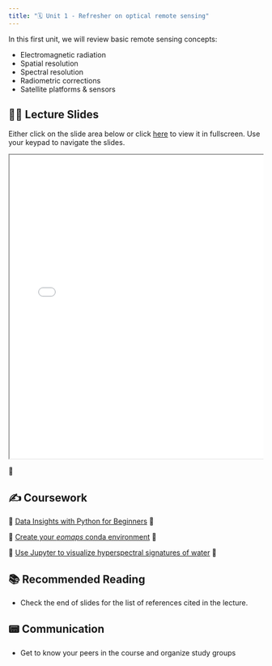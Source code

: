 ```yaml
---
title: "🗓️ Unit 1 - Refresher on optical remote sensing"
---
```


In this first unit, we will review basic remote sensing concepts:

- Electromagnetic radiation
- Spatial resolution
- Spectral resolution
- Radiometric corrections
- Satellite platforms & sensors

## 👨‍🏫 Lecture Slides 

Either click on the slide area below or click [here](slides.qmd) to view it in fullscreen.
Use your keypad to navigate the slides.

<div class="container" style="position: relative;overflow: hidden;width: 100%;min-height:600px;">
<iframe src="slides.html" style="position=absolute;top: 0;left: 0;bottom: 0;right: 0;width: 100%;min-height:600px;"></iframe>
</div>

🎥 

## ✍️ Coursework

🚧  [Data Insights with Python for Beginners](https://jenfly.github.io/llc-python-resources/next-steps.html)
🚧

🚧 [Create your *eomaps* conda environment](https://github.com/ials/VITALS/blob/main/books/myfirstbook/eomaps_env1.yml) 🚧

🚧  [Use Jupyter to visualize hyperspectral signatures of water](https://ials.github.io/VITALS/notebooks.html) 🚧

## 📚 Recommended Reading

- Check the end of slides for the list of references cited in the lecture.

## 📟 Communication

- Get to know your peers in the course and organize study groups 